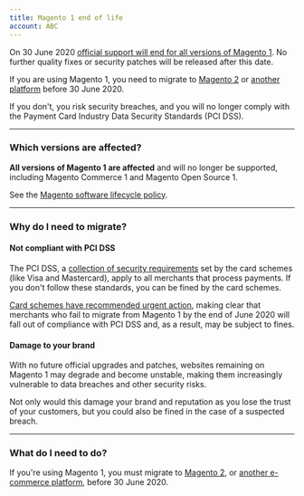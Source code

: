 ```yaml
---
title: Magento 1 end of life
account: ABC
---
```


On 30 June 2020 [official support will end for all versions of Magento 1](https://magento.com/blog/magento-news/supporting-magento-1-through-june-2020). No further quality fixes or security patches will be released after this date.

If you are using Magento 1, you need to migrate to [Magento 2](/integrate/e-commerce-platforms/magento-2) or [another platform](/integrate/e-commerce-platforms) before 30 June 2020.

If you don't, you risk security breaches, and you will no longer comply with the Payment Card Industry Data Security Standards (PCI DSS).

---

### Which versions are affected?

**All versions of Magento 1 are affected** and will no longer be supported, including Magento Commerce 1 and Magento Open Source 1.

See the [Magento software lifecycle policy](https://magento.com/sites/default/files/magento-software-lifecycle-policy.pdf).

---

### Why do I need to migrate?

#### Not compliant with PCI DSS

The PCI DSS, a [collection of security requirements](https://www.pcisecuritystandards.org/document_library?category=pcidss&document=pci_dss) set by the card schemes (like Visa and Mastercard), apply to all merchants that process payments. If you don't follow these standards, you can be fined by the card schemes.

[Card schemes have recommended urgent action](https://usa.visa.com/content/dam/VCOM/global/support-legal/documents/acquirer-advisory-magento-migration.pdf), making clear that merchants who fail to migrate from Magento 1 by the end of June 2020 will fall out of compliance with PCI DSS and, as a result, may be subject to fines.

#### Damage to your brand

With no future official upgrades and patches, websites remaining on Magento 1 may degrade and become unstable, making them increasingly vulnerable to data breaches and other security risks.

Not only would this damage your brand and reputation as you lose the trust of your customers, but you could also be fined in the case of a suspected breach.

---

### What do I need to do?

If you're using Magento 1, you must migrate to [Magento 2](/integrate/e-commerce-platforms/magento-2), or [another e-commerce platform](/integrate/e-commerce-platforms), before 30 June 2020.